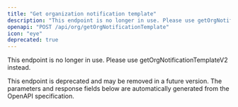 ```yaml
---
title: "Get organization notification template"
description: "This endpoint is no longer in use. Please use getOrgNotificationTemplateV2 instead."
openapi: "POST /api/org/getOrgNotificationTemplate"
icon: "eye"
deprecated: true
---
```


This endpoint is no longer in use. Please use getOrgNotificationTemplateV2 instead.

<Warning>
This endpoint is deprecated and may be removed in a future version.
</Warning>

<Note>
The parameters and response fields below are automatically generated from the OpenAPI specification.
</Note>
